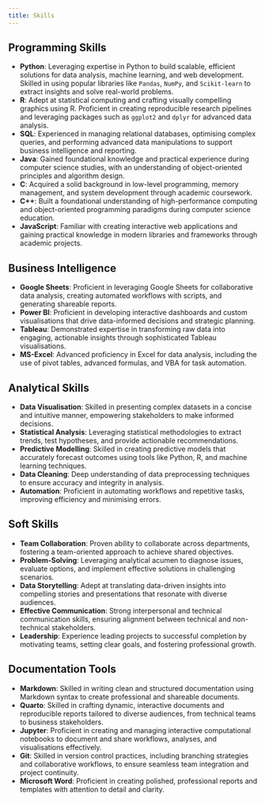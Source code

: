 ```yaml
---
title: Skills
---
```


::::{.panel-tabset .skills-page}

## Programming Skills

- **Python**: Leveraging expertise in Python to build scalable, efficient solutions for data analysis, machine learning, and web development. Skilled in using popular libraries like `Pandas`, `NumPy`, and `Scikit-learn` to extract insights and solve real-world problems.
- **R**: Adept at statistical computing and crafting visually compelling graphics using R. Proficient in creating reproducible research pipelines and leveraging packages such as `ggplot2` and `dplyr` for advanced data analysis.
- **SQL**: Experienced in managing relational databases, optimising complex queries, and performing advanced data manipulations to support business intelligence and reporting.
- **Java**: Gained foundational knowledge and practical experience during computer science studies, with an understanding of object-oriented principles and algorithm design.
- **C**: Acquired a solid background in low-level programming, memory management, and system development through academic coursework.
- **C++**: Built a foundational understanding of high-performance computing and object-oriented programming paradigms during computer science education.
- **JavaScript**: Familiar with creating interactive web applications and gaining practical knowledge in modern libraries and frameworks through academic projects.

## Business Intelligence

- **Google Sheets**: Proficient in leveraging Google Sheets for collaborative data analysis, creating automated workflows with scripts, and generating shareable reports.
- **Power BI**: Proficient in developing interactive dashboards and custom visualisations that drive data-informed decisions and strategic planning.
- **Tableau**: Demonstrated expertise in transforming raw data into engaging, actionable insights through sophisticated Tableau visualisations.
- **MS-Excel**: Advanced proficiency in Excel for data analysis, including the use of pivot tables, advanced formulas, and VBA for task automation.

## Analytical Skills

- **Data Visualisation**: Skilled in presenting complex datasets in a concise and intuitive manner, empowering stakeholders to make informed decisions.
- **Statistical Analysis**: Leveraging statistical methodologies to extract trends, test hypotheses, and provide actionable recommendations.
- **Predictive Modelling**: Skilled in creating predictive models that accurately forecast outcomes using tools like Python, R, and machine learning techniques.
- **Data Cleaning**: Deep understanding of data preprocessing techniques to ensure accuracy and integrity in analysis.
- **Automation**: Proficient in automating workflows and repetitive tasks, improving efficiency and minimising errors.

## Soft Skills

- **Team Collaboration**: Proven ability to collaborate across departments, fostering a team-oriented approach to achieve shared objectives.
- **Problem-Solving**: Leveraging analytical acumen to diagnose issues, evaluate options, and implement effective solutions in challenging scenarios.
- **Data Storytelling**: Adept at translating data-driven insights into compelling stories and presentations that resonate with diverse audiences.
- **Effective Communication**: Strong interpersonal and technical communication skills, ensuring alignment between technical and non-technical stakeholders.
- **Leadership**: Experience leading projects to successful completion by motivating teams, setting clear goals, and fostering professional growth.

## Documentation Tools

- **Markdown**: Skilled in writing clean and structured documentation using Markdown syntax to create professional and shareable documents.
- **Quarto**: Skilled in crafting dynamic, interactive documents and reproducible reports tailored to diverse audiences, from technical teams to business stakeholders.
- **Jupyter**: Proficient in creating and managing interactive computational notebooks to document and share workflows, analyses, and visualisations effectively.
- **Git**: Skilled in version control practices, including branching strategies and collaborative workflows, to ensure seamless team integration and project continuity.
- **Microsoft Word**: Proficient in creating polished, professional reports and templates with attention to detail and clarity.

::::